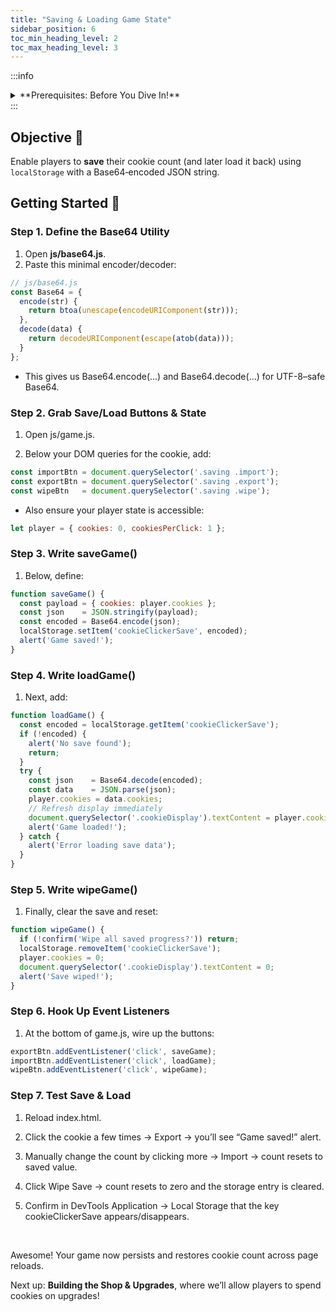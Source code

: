 ```yaml
---
title: "Saving & Loading Game State"
sidebar_position: 6
toc_min_heading_level: 2
toc_max_heading_level: 3
---
```


:::info
<details style={{border:'none'}}>
  <summary>**Prerequisites: Before You Dive In!**</summary>

  - You have completed **Cookie Clicker 1–3** (setup, styling, click logic).  
  - Your **index.html** has three buttons inside `<div class="saving">`:  
    ```html
    <button class="import">Import</button>
    <button class="export">Export</button>
    <button class="wipe">Wipe Save</button>
    ```  
  - You have empty **js/base64.js** and **js/game.js** files linked in **index.html**.  
</details>
:::

## Objective 🧐

Enable players to **save** their cookie count (and later load it back) using `localStorage` with a Base64‐encoded JSON string.

## Getting Started 🚩

### Step 1. Define the Base64 Utility

1. Open **js/base64.js**.  
2. Paste this minimal encoder/decoder:

```js
// js/base64.js
const Base64 = {
  encode(str) {
    return btoa(unescape(encodeURIComponent(str)));
  },
  decode(data) {
    return decodeURIComponent(escape(atob(data)));
  }
};
```
- This gives us Base64.encode(...) and Base64.decode(...) for UTF-8–safe Base64.

### Step 2. Grab Save/Load Buttons & State

1. Open js/game.js.

2. Below your DOM queries for the cookie, add:

```js
const importBtn = document.querySelector('.saving .import');
const exportBtn = document.querySelector('.saving .export');
const wipeBtn   = document.querySelector('.saving .wipe');
```

- Also ensure your player state is accessible:

```js
let player = { cookies: 0, cookiesPerClick: 1 };
```

### Step 3. Write saveGame()

1. Below, define:

```js
function saveGame() {
  const payload = { cookies: player.cookies };
  const json    = JSON.stringify(payload);
  const encoded = Base64.encode(json);
  localStorage.setItem('cookieClickerSave', encoded);
  alert('Game saved!');
}
```

### Step 4. Write loadGame()

1. Next, add:

```js
function loadGame() {
  const encoded = localStorage.getItem('cookieClickerSave');
  if (!encoded) {
    alert('No save found');
    return;
  }
  try {
    const json    = Base64.decode(encoded);
    const data    = JSON.parse(json);
    player.cookies = data.cookies;
    // Refresh display immediately
    document.querySelector('.cookieDisplay').textContent = player.cookies;
    alert('Game loaded!');
  } catch {
    alert('Error loading save data');
  }
}
```

### Step 5. Write wipeGame()

1. Finally, clear the save and reset:

```js
function wipeGame() {
  if (!confirm('Wipe all saved progress?')) return;
  localStorage.removeItem('cookieClickerSave');
  player.cookies = 0;
  document.querySelector('.cookieDisplay').textContent = 0;
  alert('Save wiped!');
}
```

### Step 6. Hook Up Event Listeners

1. At the bottom of game.js, wire up the buttons:

```js
exportBtn.addEventListener('click', saveGame);
importBtn.addEventListener('click', loadGame);
wipeBtn.addEventListener('click', wipeGame);
```

### Step 7. Test Save & Load

1. Reload index.html.

2. Click the cookie a few times → Export → you’ll see “Game saved!” alert.

3. Manually change the count by clicking more → Import → count resets to saved value.

4. Click Wipe Save → count resets to zero and the storage entry is cleared.

5. Confirm in DevTools Application → Local Storage that the key cookieClickerSave appears/disappears.

<br />

Awesome! Your game now persists and restores cookie count across page reloads.

Next up: **Building the Shop & Upgrades**, where we’ll allow players to spend cookies on upgrades!